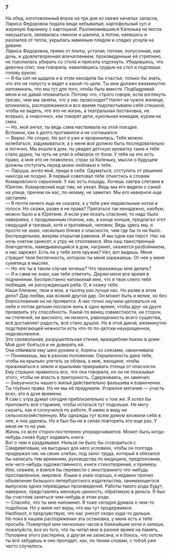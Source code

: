 ### 7 {-}

На обед, изготовленный впрок на три дня из свеже начатых запасов, Лариса Федоровна подала вещи небывалые, картофельный суп и жареную баранину с картошкой. Разлакомившаяся Катенька не могла накушаться, заливалась смехом и шалила, а потом, наевшись и разомлев от тепла, укрылась маминым пледом и сладко уснула на диване.<br/> Лариса Федоровна, прямо от плиты, усталая, потная, полусонная, как дочь, и удовлетворенная впечатлением, произведенным её стряпнею, не торопилась убирать со стола и присела отдохнуть. Убедившись, что девочка спит, она говорила, навалившись грудью на стол и подперши голову рукою:<br/> — Я бы сил не щадила и в этом находила бы счастье, только бы знать, что это не попусту и ведет к какой-то цели. Ты мне должен ежеминутно напоминать, что мы тут для того, чтобы быть вместе. Подбадривай меня и не давай опомниться. Потому что, строго говоря, если взглянуть трезво, чем мы заняты, что у нас происходит? Налет на чужое жилище, вломились, распоряжаемся и все время подхлестываем себя спешкой, чтобы не видеть, что это не жизнь, а театральная постановка, не всерьез, а «нарочно», как говорят дети, кукольная комедия, курам на смех.<br/> — Но, мой ангел, ты ведь сама настаивала на этой поездке.<br/> Вспомни, как я долго противился и не соглашался.<br/> — Верно. Не спорю. Но вот я уже и провинилась. Тебе можно колебаться, задумываться, а у меня всё должно быть последовательно и логично. Мы вошли в дом, ты увидел детскую кроватку сына и тебе стало дурно, ты чуть не упал в обморок от боли. У тебя на это есть право, а мне это не позволено, страх за Катеньку, мысли о будущем должны отступать перед моею любовью к тебе.<br/> — Ларуша, ангел мой, приди в себя. Одуматься, отступить от решения никогда не поздно. Я первый советовал тебе отнестись к словам Комаровского серьезней. У нас есть лошадь. Хочешь завтра слетаем в Юрятин. Комаровский еще там, не уехал. Ведь мы его видели с саней на улице, причем он нас, по-моему, не заметил. Мы его наверное еще застанем.<br/> — Я почти ничего еще не сказала, а у тебя уже недовольные нотки в голосе. Но скажи, разве я не права? Прятаться так ненадежно, наобум, можно было и в Юрятине. А если уже искать спасения, то надо было наверняка, с продуманным планом, как, в конце концов, предлагал этот сведущий и трезвый, хотя и противный, человек. Ведь здесь мы, я просто не знаю, насколько ближе к опасности, чем где бы то ни было. Беспредельная, вихрям открытая равнина. И мы одни как перст. Нас на ночь снегом занесет, к утру не откопаемся. Или наш таинственный благодетель, наведывающийся в дом, нагрянет, окажется разбойником, и нас зарежет. Есть ли у тебя хотя оружие? Нет, вот видишь. Меня страшит твоя беспечность, которою ты меня заражаешь. От нее у меня сумятица в мыслях.<br/> — Но что ты в таком случае хочешь? Что прикажешь мне делать?<br/> — Я и сама не знаю, как тебе ответить. Держи меня все время в подчинении. Беспрестанно напоминай мне, что я твоя слепо тебя любящая, не рассуждающая раба. О, я скажу тебе.<br/> Наши близкие, твои и мои, в тысячу раз лучше нас. Но разве в этом дело? Дар любви, как всякий другой дар. Он может быть и велик, но без благословения он не проявится. А нас точно научили целоваться на небе и потом детьми послали жить в одно время, чтобы друг на друге проверить эту способность. Какой-то венец совместности, ни сторон, ни степеней, ни высокого, ни низкого, равноценность всего существа, всё доставляет радость, всё стало душою. Но в этой дикой, ежеминутно подстерегающей нежности есть что-то по-детски неукрощенное, недозволенное.<br/> Это своевольная, разрушительная стихия, враждебная покою в доме. Мой долг бояться и не доверять ей.<br/> Она обвивала ему шею руками и, борясь со слезами, заканчивала:<br/> — Понимаешь, мы в разном положении. Окрыленность дана тебе, чтобы на крыльях улетать за облака, а мне, женщине, чтобы прижиматься к земле и крыльями прикрывать птенца от опасности.<br/> Ему страшно нравилось все, что она говорила, но он не показывал этого, чтобы не впасть в приторность. Сдерживаясь, он замечал:<br/> — Бивуачность нашего жилья действительно фальшива и взвинченна. Ты глубоко права. Но не мы её придумали. Угорелое метание — участь всех, это в духе времени.<br/> Я сам с утра думал сегодня приблизительно о том же. Я хотел бы приложить всё старание, чтобы остаться тут подольше. Не могу сказать, как я соскучился по работе. Я имею в виду не сельскохозяйственную. Мы однажды тут всем домом вложили себя в нее, и она удалась. Но я был бы не в силах повторить это еще раз. У меня не то на уме.<br/> Жизнь со всех сторон постепенно упорядочивается. Может быть когда-нибудь снова будут издавать книги.<br/> Вот о чем я раздумывал. Нельзя ли было бы сговориться с Самдевятовым, на выгодных для него условиях, чтобы он полгода продержал нас на своих хлебах, под залог труда, который я обязался бы написать тем временем, руководства по медицине, предположим, или чего-нибудь художественного, книги стихотворений, к примеру. Или, скажем, я взялся бы перевести с иностранного что-нибудь прославленное, мировое. Языки я знаю хорошо, я недавно прочел объявление большого петербургского издательства, занимающегося выпуском одних переводных произведений. Работы такого рода будут, наверное, представлять меновую ценность, обратимую в деньги. Я был бы счастлив заняться чем-нибудь в этом роде.<br/> — Спасибо, что ты мне напомнил. Я тоже сегодня думала о чем-то подобном. Но у меня нет веры, что мы тут продержимся.<br/> Наоборот, я предчувствую, что нас унесет скоро куда-то дальше.<br/> Но пока в нашем распоряжении эта остановка, у меня есть к тебе просьба. Пожертвуй мне несколько часов в ближайшие ночи и запиши, пожалуйста, все из того, что ты читал мне в разное время на память. Половина этого растеряна, а другая не записана, и я боюсь, что потом ты всё забудешь и оно пропадет, как, по твоим словам, с тобой уже часто случалось.

